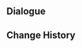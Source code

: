 {{Genius Invokation TCG Stage
|title        = Bouquet of the Crimson Witch of Embers
|type         = Friendly Fracas
|group        = Tavern Challenge
|character    = Little Rose
|requirement  = 9
|introduction = "Meow..." "There once was a legend concerning the Witch of Embers, who the historians are loath to remember. Her searing flames were like a bouquet. Even we cats have never forgotten it..."<br>{{color|bp|Special Rule: "La Signora" is immune to Frozen, Stun, and Petrification, and starts with the Talent Card "Pain for Pain" equipped. End Phase: If "La Signora" has already changed into the "Crimson Witch of Embers" state, attach "Blazing Heat" to your active character. If she hasn't changed yet, "La Signora" loses 1 Energy, and "Sheer Cold" is attached to your active character.}}
|objective_1  = Achieve victory
|reward_1     = La Signora*1
|objective_2  = Achieve victory within 5 Rounds
|reward_2     = Pain for Pain*1
|objective_3  = Achieve victory with characters defeated less than twice during the battle
|reward_3     = Pain for Pain*1
|lineup       = La Signora#30
|action       = 
|reserve      = 
}}

==Dialogue==
{{Transclude|Genius Invokation TCG/Stage/Little Rose|Bouquet of the Crimson Witch of Embers}}

==Change History==
{{Change History|4.3}}
